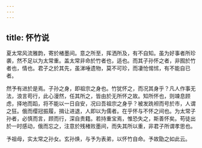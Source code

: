 ```yaml
---
---
---
```

title: 怀竹说
---



夏太常风流雅韵，寄於楮墨间。意之所至，挥洒所及，有不自知。虽为好事者所珍袭，然不足以为太常重。盖太常非命於竹者也，适也。而其子孙怀之者，非囿於竹者也，情也。君子之於其先，虽涕唾遗物，莫不可珍，而凄怆惕怵，有不能自已者。

然予有进於是焉。子孙之身，即祖宗之身也。竹犹怀之，而况其身乎？凡人作事无法，浪言苟行，此心漫然，任其所之，皆由於无所怀之故。知所怀也，则竦息顾虑，择地而蹈，将不能以一日自安，况曰吾祖宗之身乎？被发跣袒而号於市，人谓之狂。俄而缨冠振履，揖让进退，人即以为儒者。在乎怀与不怀之间也。为太常子孙者，必慎而言，顾而行，深自贵籍。若持重宝焉，惟恐失之，斯善怀矣。苟徒出於一时感动，俄而忘之，注意於残楮败墨间，而失其所以重，非君子所谓孝思也。

予祖母，实太常之孙女。玄孙焕，与予为表弟，以怀竹自命。予故勖之如此云。